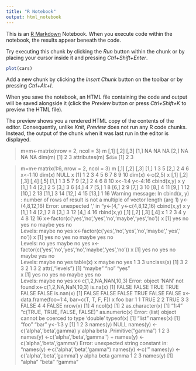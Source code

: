 ```yaml
---
title: "R Notebook"
output: html_notebook
---
```


This is an [R Markdown](http://rmarkdown.rstudio.com) Notebook. When you execute code within the notebook, the results appear beneath the code. 

Try executing this chunk by clicking the *Run* button within the chunk or by placing your cursor inside it and pressing *Ctrl+Shift+Enter*. 

```r
plot(cars)
```

Add a new chunk by clicking the *Insert Chunk* button on the toolbar or by pressing *Ctrl+Alt+I*.

When you save the notebook, an HTML file containing the code and output will be saved alongside it (click the *Preview* button or press *Ctrl+Shift+K* to preview the HTML file).

The preview shows you a rendered HTML copy of the contents of the editor. Consequently, unlike *Knit*, *Preview* does not run any R code chunks. Instead, the output of the chunk when it was last run in the editor is displayed.

> m=m<-matrix(nrow = 2, ncol = 3)
> m
     [,1] [,2] [,3]
[1,]   NA   NA   NA
[2,]   NA   NA   NA
> dim(m)
[1] 2 3
> attributes(m)
$`dim`
[1] 2 3

> m=m<-matrix(1:6, nrow = 2, ncol = 3)
> m
     [,1] [,2] [,3]
[1,]    1    3    5
[2,]    2    4    6
> x<-1:10
> dim(x)
NULL
> x
 [1]  1  2  3  4  5  6  7  8  9 10
> dim(x) <-c(2,5)
> x
     [,1] [,2] [,3] [,4] [,5]
[1,]    1    3    5    7    9
[2,]    2    4    6    8   10
> x<-1:4
> y<-4:16
> cbind(x,y)
      x  y
 [1,] 1  4
 [2,] 2  5
 [3,] 3  6
 [4,] 4  7
 [5,] 1  8
 [6,] 2  9
 [7,] 3 10
 [8,] 4 11
 [9,] 1 12
[10,] 2 13
[11,] 3 14
[12,] 4 15
[13,] 1 16
Warning message:
In cbind(x, y) :
  number of rows of result is not a multiple of vector length (arg 1)
> y<-(4,8,12,16)
Error: unexpected ',' in "y<-(4,"
> y<-c(4,8,12,16)
> cbind(x,y)
     x  y
[1,] 1  4
[2,] 2  8
[3,] 3 12
[4,] 4 16
> rbind(x,y)
  [,1] [,2] [,3] [,4]
x    1    2    3    4
y    4    8   12   16
> x<-factor(c('yes','no','yes','no','maybe','yes','no'))
> x
[1] yes   no    yes   no    maybe yes   no   
Levels: maybe no yes
> x<-factor(c('yes','no','yes','no','maybe',' yes',' no'))
> x
[1] yes   no    yes   no    maybe  yes   no  
Levels:  no  yes maybe no yes
> x<-factor(c('yes','no','yes','no','maybe','yes','no'))
> x
[1] yes   no    yes   no    maybe yes   no   
Levels: maybe no yes
> table(x)
x
maybe    no   yes 
    1     3     3 
> unclass(x)
[1] 3 2 3 2 1 3 2
attr(,"levels")
[1] "maybe" "no"    "yes"  
> x
[1] yes   no    yes   no    maybe yes   no   
Levels: maybe no yes
 x<-c(1,2,NA,NAN,10,3)
Error: object 'NAN' not found
> x<-c(1,2,NA,NaN,10,3)
> is.na(x)
[1] FALSE FALSE  TRUE  TRUE FALSE FALSE
> is.nan(x)
[1] FALSE FALSE FALSE  TRUE FALSE FALSE
> x<-data.frame(foo=1:4, bar=c(T, T, F, F))
> x
  foo   bar
1   1  TRUE
2   2  TRUE
3   3 FALSE
4   4 FALSE
> nrow(x)
[1] 4
> ncol(x)
[1] 2
> as.character(x)
[1] "1:4"                         "c(TRUE, TRUE, FALSE, FALSE)"
> as.numeric(x)
Error: (list) object cannot be coerced to type 'double'
> typeof(x)
[1] "list"
> names(x)
[1] "foo" "bar"
> y<-1:3
> y
[1] 1 2 3
> names(y)
NULL
> names(y) <-c('alpha','beta',gamma)
> y
              alpha                beta .Primitive("gamma") 
                  1                   2                   3 
> names(y) <-c('alpha','beta','gamma'')
+ names(y) <-c('alpha','beta','gamma')
Error: unexpected string constant in:
"names(y) <-c('alpha','beta','gamma'')
names(y) <-c('"
> names(y) <-c('alpha','beta','gamma')
> y
alpha  beta gamma 
    1     2     3 
> names(y)
[1] "alpha" "beta"  "gamma"
> 
